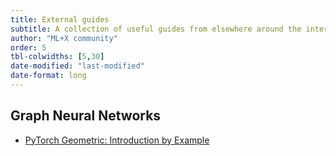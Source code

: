 ```yaml
---
title: External guides
subtitle: A collection of useful guides from elsewhere around the internet.
author: "ML+X community"
order: 5
tbl-colwidths: [5,30]
date-modified: "last-modified"
date-format: long
---
```



## Graph Neural Networks

- [PyTorch Geometric: Introduction by Example](https://pytorch-geometric.readthedocs.io/en/latest/get_started/introduction.html) 